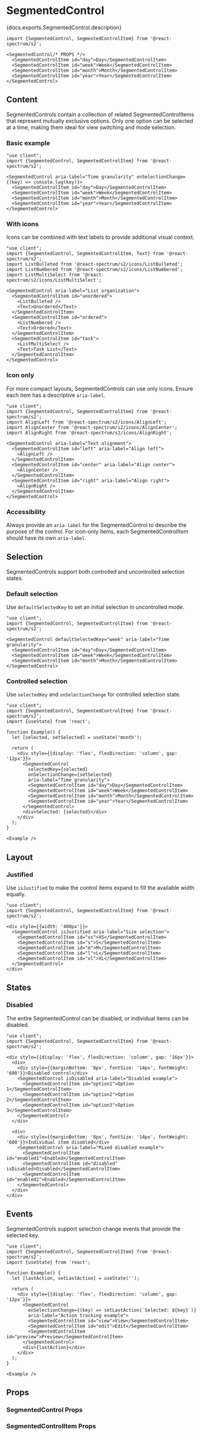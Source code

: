 

# SegmentedControl

<PageDescription>{docs.exports.SegmentedControl.description}</PageDescription>

```tsx render docs={docs.exports.SegmentedControl} links={docs.links} props={['isJustified', 'isDisabled']} initialProps={{'aria-label': 'Time granularity'}} type="s2"
import {SegmentedControl, SegmentedControlItem} from '@react-spectrum/s2';

<SegmentedControl/* PROPS */>
  <SegmentedControlItem id="day">Day</SegmentedControlItem>
  <SegmentedControlItem id="week">Week</SegmentedControlItem>
  <SegmentedControlItem id="month">Month</SegmentedControlItem>
  <SegmentedControlItem id="year">Year</SegmentedControlItem>
</SegmentedControl>
```

## Content

SegmentedControls contain a collection of related SegmentedControlItems that represent mutually exclusive options. Only one option can be selected at a time, making them ideal for view switching and mode selection.

### Basic example

```tsx render expanded
"use client";
import {SegmentedControl, SegmentedControlItem} from '@react-spectrum/s2';

<SegmentedControl aria-label="Time granularity" onSelectionChange={(key) => console.log(key)}>
  <SegmentedControlItem id="day">Day</SegmentedControlItem>
  <SegmentedControlItem id="week">Week</SegmentedControlItem>
  <SegmentedControlItem id="month">Month</SegmentedControlItem>
  <SegmentedControlItem id="year">Year</SegmentedControlItem>
</SegmentedControl>
```

### With icons

Icons can be combined with text labels to provide additional visual context.

```tsx render expanded
"use client";
import {SegmentedControl, SegmentedControlItem, Text} from '@react-spectrum/s2';
import ListBulleted from '@react-spectrum/s2/icons/ListBulleted';
import ListNumbered from '@react-spectrum/s2/icons/ListNumbered';
import ListMultiSelect from '@react-spectrum/s2/icons/ListMultiSelect';

<SegmentedControl aria-label="List organization">
  <SegmentedControlItem id="unordered">
    <ListBulleted />
    <Text>Unordered</Text>
  </SegmentedControlItem>
  <SegmentedControlItem id="ordered">
    <ListNumbered />
    <Text>Ordered</Text>
  </SegmentedControlItem>
  <SegmentedControlItem id="task">
    <ListMultiSelect />
    <Text>Task List</Text>
  </SegmentedControlItem>
</SegmentedControl>
```

### Icon only

For more compact layouts, SegmentedControls can use only icons. Ensure each item has a descriptive `aria-label`.

```tsx render expanded
"use client";
import {SegmentedControl, SegmentedControlItem} from '@react-spectrum/s2';
import AlignLeft from '@react-spectrum/s2/icons/AlignLeft';
import AlignCenter from '@react-spectrum/s2/icons/AlignCenter';
import AlignRight from '@react-spectrum/s2/icons/AlignRight';

<SegmentedControl aria-label="Text alignment">
  <SegmentedControlItem id="left" aria-label="Align left">
    <AlignLeft />
  </SegmentedControlItem>
  <SegmentedControlItem id="center" aria-label="Align center">
    <AlignCenter />
  </SegmentedControlItem>
  <SegmentedControlItem id="right" aria-label="Align right">
    <AlignRight />
  </SegmentedControlItem>
</SegmentedControl>
```

### Accessibility

Always provide an `aria-label` for the SegmentedControl to describe the purpose of the control. For icon-only items, each SegmentedControlItem should have its own `aria-label`.

## Selection

SegmentedControls support both controlled and uncontrolled selection states.

### Default selection

Use `defaultSelectedKey` to set an initial selection in uncontrolled mode.

```tsx render expanded
"use client";
import {SegmentedControl, SegmentedControlItem} from '@react-spectrum/s2';

<SegmentedControl defaultSelectedKey="week" aria-label="Time granularity">
  <SegmentedControlItem id="day">Day</SegmentedControlItem>
  <SegmentedControlItem id="week">Week</SegmentedControlItem>
  <SegmentedControlItem id="month">Month</SegmentedControlItem>
</SegmentedControl>
```

### Controlled selection

Use `selectedKey` and `onSelectionChange` for controlled selection state.

```tsx render expanded
"use client";
import {SegmentedControl, SegmentedControlItem} from '@react-spectrum/s2';
import {useState} from 'react';

function Example() {
  let [selected, setSelected] = useState('month');

  return (
    <div style={{display: 'flex', flexDirection: 'column', gap: '12px'}}>
      <SegmentedControl 
        selectedKey={selected} 
        onSelectionChange={setSelected}
        aria-label="Time granularity">
        <SegmentedControlItem id="day">Day</SegmentedControlItem>
        <SegmentedControlItem id="week">Week</SegmentedControlItem>
        <SegmentedControlItem id="month">Month</SegmentedControlItem>
        <SegmentedControlItem id="year">Year</SegmentedControlItem>
      </SegmentedControl>
      <div>Selected: {selected}</div>
    </div>
  );
}

<Example />
```

## Layout

### Justified

Use `isJustified` to make the control items expand to fill the available width equally.

```tsx render expanded
"use client";
import {SegmentedControl, SegmentedControlItem} from '@react-spectrum/s2';

<div style={{width: '400px'}}>
  <SegmentedControl isJustified aria-label="Size selection">
    <SegmentedControlItem id="xs">XS</SegmentedControlItem>
    <SegmentedControlItem id="s">S</SegmentedControlItem>
    <SegmentedControlItem id="m">M</SegmentedControlItem>
    <SegmentedControlItem id="l">L</SegmentedControlItem>
    <SegmentedControlItem id="xl">XL</SegmentedControlItem>
  </SegmentedControl>
</div>
```

## States

### Disabled

The entire SegmentedControl can be disabled, or individual items can be disabled.

```tsx render expanded
"use client";
import {SegmentedControl, SegmentedControlItem} from '@react-spectrum/s2';

<div style={{display: 'flex', flexDirection: 'column', gap: '16px'}}>
  <div>
    <div style={{marginBottom: '8px', fontSize: '14px', fontWeight: '600'}}>Disabled control</div>
    <SegmentedControl isDisabled aria-label="Disabled example">
      <SegmentedControlItem id="option1">Option 1</SegmentedControlItem>
      <SegmentedControlItem id="option2">Option 2</SegmentedControlItem>
      <SegmentedControlItem id="option3">Option 3</SegmentedControlItem>
    </SegmentedControl>
  </div>
  
  <div>
    <div style={{marginBottom: '8px', fontSize: '14px', fontWeight: '600'}}>Individual item disabled</div>
    <SegmentedControl aria-label="Mixed disabled example">
      <SegmentedControlItem id="enabled1">Enabled</SegmentedControlItem>
      <SegmentedControlItem id="disabled" isDisabled>Disabled</SegmentedControlItem>
      <SegmentedControlItem id="enabled2">Enabled</SegmentedControlItem>
    </SegmentedControl>
  </div>
</div>
```

## Events

SegmentedControls support selection change events that provide the selected key.

```tsx render expanded
"use client";
import {SegmentedControl, SegmentedControlItem} from '@react-spectrum/s2';
import {useState} from 'react';

function Example() {
  let [lastAction, setLastAction] = useState('');

  return (
    <div style={{display: 'flex', flexDirection: 'column', gap: '12px'}}>
      <SegmentedControl 
        onSelectionChange={(key) => setLastAction(`Selected: ${key}`)}
        aria-label="Action tracking example">
        <SegmentedControlItem id="view">View</SegmentedControlItem>
        <SegmentedControlItem id="edit">Edit</SegmentedControlItem>
        <SegmentedControlItem id="preview">Preview</SegmentedControlItem>
      </SegmentedControl>
      <div>{lastAction}</div>
    </div>
  );
}

<Example />
```

## Props

### SegmentedControl Props
<PropTable component={docs.exports.SegmentedControl} links={docs.links} />

### SegmentedControlItem Props
<PropTable component={docs.exports.SegmentedControlItem} links={docs.links} />
